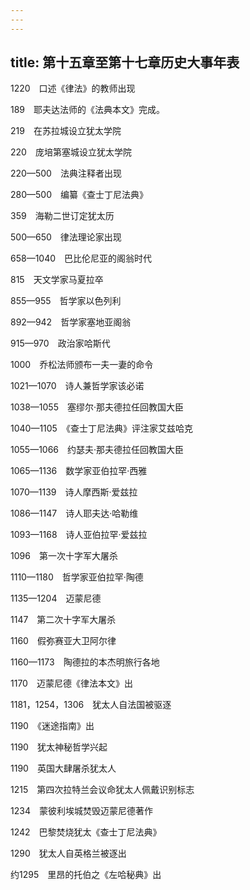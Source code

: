 ```yaml
---
---
---
```

title: 第十五章至第十七章历史大事年表
---



1220　口述《律法》的教师出现

189　耶夫达法师的《法典本文》完成。

219　在苏拉城设立犹太学院

220　庞培第塞城设立犹太学院

220—500　法典注释者出现

280—500　编纂《查士丁尼法典》

359　海勒二世订定犹太历

500—650　律法理论家出现

658—1040　巴比伦尼亚的阁翁时代

815　天文学家马夏拉卒

855—955　哲学家以色列利

892—942　哲学家塞地亚阁翁

915—970　政治家哈斯代

1000　乔松法师颁布一夫一妻的命令

1021—1070　诗人兼哲学家该必诺

1038—1055　塞缪尔·那夫德拉任回教国大臣

1040—1105　《查士丁尼法典》评注家艾兹哈克

1055—1066　约瑟夫·那夫德拉任回教国大臣

1065—1136　数学家亚伯拉罕·西雅

1070—1139　诗人摩西斯·爱兹拉

1086—1147　诗人耶夫达·哈勒维

1093—1168　诗人亚伯拉罕·爱兹拉

1096　第一次十字军大屠杀

1110—1180　哲学家亚伯拉罕·陶德

1135—1204　迈蒙尼德

1147　第二次十字军大屠杀

1160　假弥赛亚大卫阿尔律

1160—1173　陶德拉的本杰明旅行各地

1170　迈蒙尼德《律法本文》出

1181，1254，1306　犹太人自法国被驱逐

1190　《迷途指南》出

1190　犹太神秘哲学兴起

1190　英国大肆屠杀犹太人

1215　第四次拉特兰会议命犹太人佩戴识别标志

1234　蒙彼利埃城焚毁迈蒙尼德著作

1242　巴黎焚烧犹太《查士丁尼法典》

1290　犹太人自英格兰被逐出

约1295　里昂的托伯之《左哈秘典》出